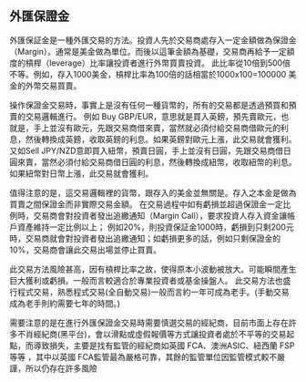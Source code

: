 {{unreferenced|time=2009-08-08T14:16:40+00:00}}
== 外匯保證金 ==
外匯保証金是一種外匯交易的方法。投資人先於交易商處存入一定金額做為保證金（Margin）。通常是美金做為單位。而後以這筆金額為基礎，交易商再給予一定額度的槓桿（leverage）比率讓投資者進行外幣買賣投資。
此比率從10倍到500倍不等。例如，存入1000美金，槓桿比率為100倍的話相當於1000x100=100000 美金的外幣交易買賣。

操作保證金交易時，事實上是沒有任何一種貨幣的，所有的交易都是透過預買和預賣的交易邏輯進行。
例如 Buy GBP/EUR，意思就是買入英鎊，預先賣歐元，也就是，手上並沒有歐元，先跟交易商借來賣，當然就必須付給交易商借歐元的利息，然後轉換成英鎊，收取英鎊的利息。如果英鎊對歐元上漲，此交易就會獲利。
又如Sell JPY/NZD意即買入紐幣，預賣日圓，手上並沒有日圓，先跟交易商借日圓來賣，當然必須付給交易商借日圓的利息，然後轉換成紐幣，收取紐幣的利息。如果紐幣對日幣上漲，此交易就會獲利。

值得注意的是，這交易邏輯裡的貨幣，跟存入的美金並無關是。存入之本金是做為買賣之間保證金而非實際交易金額。
在交易過程中如有虧損並超過保證金一定比例時，交易商會對投資者發出追繳通知（Margin Call），要求投資人存入資金讓帳戶資產維持一定比例以上；
例如20%，則投資保証金1000時，虧損到只剩200元時，交易商就會對投資者發出追繳通知；如虧損更多的話，例如只剩保證金的10%，交易商會讓此交易出場並停止買賣。

此交易方法風險甚高，因有槓桿比率之故，使得原本小波動被放大。可能瞬間產生巨大獲利或虧損。一般而言較適合於專業投資者或基金操盤人。
此交易方法也盛行程式交易，熟悉程式交易(全自動交易)一般而言約一年可成為老手。(手動交易成為老手則約需要七年的時間。)

需要注意的是在進行外匯保證金交易時需要慎選交易的經紀商，目前市面上存在許多不肖經紀商(黑平台)，會以滑點或虛假報價等方式讓投資者處於不平等的交易起點，而導致損失，主要是找有監管的經紀商如英國 FCA、澳洲ASIC、紐西蘭 FSP等等
，其中以英國 FCA監管最為嚴格可靠，其餘的監管單位因監管模式較不嚴謹，所以仍存在許多風險